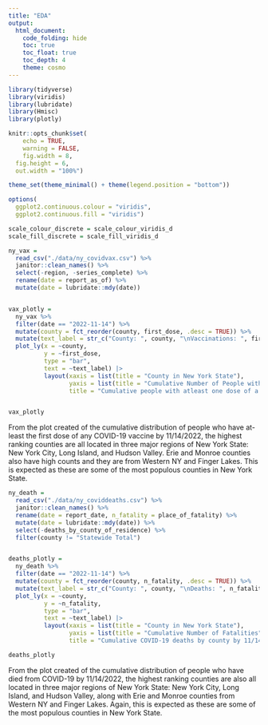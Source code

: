 ```yaml
---
title: "EDA"
output: 
  html_document:
    code_folding: hide
    toc: true
    toc_float: true
    toc_depth: 4
    theme: cosmo
---
```



```r
library(tidyverse)
library(viridis)
library(lubridate)
library(Hmisc)
library(plotly)

knitr::opts_chunk$set(
	echo = TRUE,
	warning = FALSE,
	fig.width = 8, 
  fig.height = 6,
  out.width = "100%")

theme_set(theme_minimal() + theme(legend.position = "bottom"))

options(
  ggplot2.continuous.colour = "viridis",
  ggplot2.continuous.fill = "viridis")

scale_colour_discrete = scale_colour_viridis_d
scale_fill_discrete = scale_fill_viridis_d
```



```r

ny_vax =
  read_csv("./data/ny_covidvax.csv") %>% 
  janitor::clean_names() %>% 
  select(-region, -series_complete) %>% 
  rename(date = report_as_of) %>% 
  mutate(date = lubridate::mdy(date))


vax_plotly =
  ny_vax %>%
  filter(date == "2022-11-14") %>%
  mutate(county = fct_reorder(county, first_dose, .desc = TRUE)) %>%
  mutate(text_label = str_c("County: ", county, "\nVaccinations: ", first_dose)) %>% 
  plot_ly(x = ~county, 
          y = ~first_dose, 
          type = "bar", 
          text = ~text_label) |>
          layout(xaxis = list(title = "County in New York State"), 
                 yaxis = list(title = "Cumulative Number of People with at least one dose"),          
                 title = "Cumulative people with atleast one dose of a COVID-19 vaccine by county by 11/14/2022")


vax_plotly

```



From the plot created of the cumulative distribution of people who have at-least the first dose of any COVID-19 vaccine by 11/14/2022, the highest ranking counties are all located in three major regions of New York State: New York City, Long Island, and Hudson Valley. Erie and Monroe counties also have high counts and they are from Western NY and Finger Lakes. This is expected as these are some of the most populous counties in New York State.




```r

ny_death =
  read_csv("./data/ny_coviddeaths.csv") %>% 
  janitor::clean_names() %>%
  rename(date = report_date, n_fatality = place_of_fatality) %>% 
  mutate(date = lubridate::mdy(date)) %>%
  select(-deaths_by_county_of_residence) %>%
  filter(county != "Statewide Total")


deaths_plotly =
  ny_death %>%
  filter(date == "2022-11-14") %>%
  mutate(county = fct_reorder(county, n_fatality, .desc = TRUE)) %>% 
  mutate(text_label = str_c("County: ", county, "\nDeaths: ", n_fatality)) %>% 
  plot_ly(x = ~county, 
          y = ~n_fatality, 
          type = "bar", 
          text = ~text_label) |>
          layout(xaxis = list(title = "County in New York State"), 
                 yaxis = list(title = "Cumulative Number of Fatalities"),          
                 title = "Cumulative COVID-19 deaths by county by 11/14/2022")

deaths_plotly

```




From the plot created of the cumulative distribution of people who have died from COVID-19 by 11/14/2022, the highest ranking counties are also all located in three major regions of New York State: New York City, Long Island, and Hudson Valley, along with Erie and Monroe counties from Western NY and Finger Lakes. Again, this is expected as these are some of the most populous counties in New York State. 
















